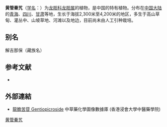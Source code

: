 {{Speciesbox
| name = 黄管秦艽
| status = 
| status_system = 
| image =
| genus = Gentiana
| species = officinalis
| authority = H. Smith
}}

'''黄管秦艽'''（[[学名|学名]]：{{lang|la|''Gentiana officinalis''}}）为[[龙胆科|龙胆科]][[龙胆属|龙胆属]]的植物，是中国的特有植物。分布在[[中国大陆|中国大陆]]的[[青海|青海]]、[[四川|四川]]、[[甘肃|甘肃]]等地，生长于海拔2,300米至4,200米的地区，多生于高山草甸、灌丛中、山坡草地、河滩以及地边，目前尚未由人工引种栽培。

== 别名 ==
解吉那保（藏族名）

== 参考文献 ==
<div class="references-small">
* {{cite web| url =http://www.bioinfo.cn/db05/KmzwSpecies.php?action=view&id=8090| title =黄管秦艽| work =《中国高等植物数据库全库》| publisher =中国科学院微生物研究所| author =昆明植物研究所| accessdate =2009-02-24| deadurl =yes| archiveurl =https://web.archive.org/web/20160305043125/http://www.bioinfo.cn/db05/KmzwSpecies.php?action=view&id=8090| archivedate =2016-03-05}}
</div>

==外部連結==
* [http://libproject.hkbu.edu.hk/was40/detail?channelid=22253&lang=cht&searchword=code=P00015 龍膽苦苷 Gentiopicroside]{{Wayback|url=http://libproject.hkbu.edu.hk/was40/detail?channelid=22253&lang=cht&searchword=code=P00015 |date=20150518072545 }} 中草藥化學圖像數據庫 (香港浸會大學中醫藥學院) {{zh}}{{en}}
{{Taxonbar|from=Q11178135}}

[[Category:龙胆属|黄管秦艽]]


{{植物小作品}}
